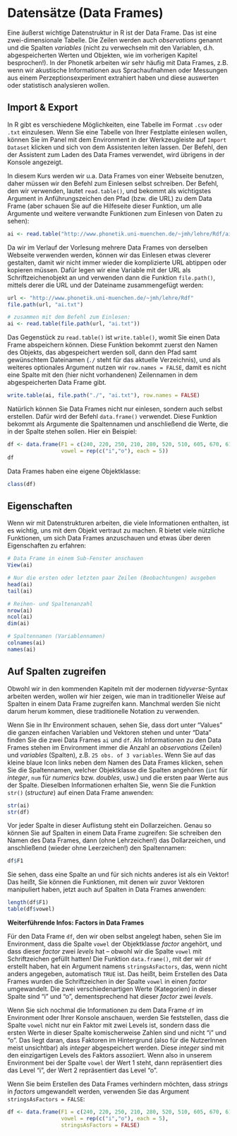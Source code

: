 # Datensätze (Data Frames)

Eine äußerst wichtige Datenstruktur in R ist der Data Frame. Das ist eine zwei-dimensionale Tabelle. Die Zeilen werden auch *observations* genannt und die Spalten *variables* (nicht zu verwechseln mit den Variablen, d.h. abgespeicherten Werten und Objekten, wie im vorherigen Kapitel besprochen!). In der Phonetik arbeiten wir sehr häufig mit Data Frames, z.B. wenn wir akustische Informationen aus Sprachaufnahmen oder Messungen aus einem Perzeptionsexperiment extrahiert haben und diese auswerten oder statistisch analysieren wollen.

## Import & Export

In R gibt es verschiedene Möglichkeiten, eine Tabelle im Format `.csv` oder `.txt` einzulesen. Wenn Sie eine Tabelle von Ihrer Festplatte einlesen wollen, können Sie im Panel mit dem Environment in der Werkzeugleiste auf `Import Dataset` klicken und sich von dem Assistenten leiten lassen. Der Befehl, den der Assistent zum Laden des Data Frames verwendet, wird übrigens in der Konsole angezeigt.

In diesem Kurs werden wir u.a. Data Frames von einer Webseite benutzen, daher müssen wir den Befehl zum Einlesen selbst schreiben. Der Befehl, den wir verwenden, lautet `read.table()`, und bekommt als wichtigstes Argument in Anführungszeichen den Pfad (bzw. die URL) zu dem Data Frame (aber schauen Sie auf die Hilfeseite dieser Funktion, um alle Argumente und weitere verwandte Funktionen zum Einlesen von Daten zu sehen):
  
```r
ai <- read.table("http://www.phonetik.uni-muenchen.de/~jmh/lehre/Rdf/ai.txt")
```

Da wir im Verlauf der Vorlesung mehrere Data Frames von derselben Webseite verwenden werden, können wir das Einlesen etwas cleverer gestalten, damit wir nicht immer wieder die komplizierte URL abtippen oder kopieren müssen. Dafür legen wir eine Variable mit der URL als Schriftzeichenobjekt an und verwenden dann die Funktion `file.path()`, mittels derer die URL und der Dateiname zusammengefügt werden:
  
```r
url <- "http://www.phonetik.uni-muenchen.de/~jmh/lehre/Rdf"
file.path(url, "ai.txt")

# zusammen mit dem Befehl zum Einlesen:
ai <- read.table(file.path(url, "ai.txt"))
```

Das Gegenstück zu `read.table()` ist `write.table()`, womit Sie einen Data Frame abspeichern können. Diese Funktion bekommt zuerst den Namen des Objekts, das abgespeichert werden soll, dann den Pfad samt gewünschtem Dateinamen (`./` steht für das aktuelle Verzeichnis), und als weiteres optionales Argument nutzen wir `row.names = FALSE`, damit es nicht eine Spalte mit den (hier nicht vorhandenen) Zeilennamen in dem abgespeicherten Data Frame gibt.
  
```r
write.table(ai, file.path("./", "ai.txt"), row.names = FALSE)
```

Natürlich können Sie Data Frames nicht nur einlesen, sondern auch selbst erstellen. Dafür wird der Befehl `data.frame()` verwendet. Diese Funktion bekommt als Argumente die Spaltennamen und anschließend die Werte, die in der Spalte stehen sollen. Hier ein Beispiel:
  
```r
df <- data.frame(F1 = c(240, 220, 250, 210, 280, 520, 510, 605, 670, 613),
                 vowel = rep(c("i","o"), each = 5))
df
```

Data Frames haben eine eigene Objektklasse:

```r
class(df)
```

## Eigenschaften

Wenn wir mit Datenstrukturen arbeiten, die viele Informationen enthalten, ist es wichtig, uns mit dem Objekt vertraut zu machen. R bietet viele nützliche Funktionen, um sich Data Frames anzuschauen und etwas über deren Eigenschaften zu erfahren:

```r
# Data Frame in einem Sub-Fenster anschauen
View(ai)
```

```r
# Nur die ersten oder letzten paar Zeilen (Beobachtungen) ausgeben
head(ai)
tail(ai)

# Reihen- und Spaltenanzahl
nrow(ai)
ncol(ai)
dim(ai)

# Spaltennamen (Variablennamen)
colnames(ai)
names(ai)
```

## Auf Spalten zugreifen 

Obwohl wir in den kommenden Kapiteln mit der modernen *tidyverse*-Syntax arbeiten werden, wollen wir hier zeigen, wie man in traditioneller Weise auf Spalten in einem Data Frame zugreifen kann. Manchmal werden Sie nicht darum herum kommen, diese traditionelle Notation zu verwenden.

Wenn Sie in Ihr Environment schauen, sehen Sie, dass dort unter "Values" die ganzen einfachen Variablen und Vektoren stehen und unter "Data" finden Sie die zwei Data Frames `ai` und `df`. Als Informationen zu den Data Frames stehen im Environment immer die Anzahl an *observations* (Zeilen) und *variables* (Spalten), z.B. `25 obs. of 3 variables`. Wenn Sie auf das kleine blaue Icon links neben dem Namen des Data Frames klicken, sehen Sie die Spaltennamen, welcher Objektklasse die Spalten angehören (`int` für *integer*, `num` für *numerics* bzw. *doubles*, usw.) und die ersten paar Werte aus der Spalte. Dieselben Informationen erhalten Sie, wenn Sie die Funktion `str()` (*structure*) auf einen Data Frame anwenden:

```r
str(ai)
str(df)
```

Vor jeder Spalte in dieser Auflistung steht ein Dollarzeichen. Genau so können Sie auf Spalten in einem Data Frame zugreifen: Sie schreiben den Namen des Data Frames, dann (ohne Lehrzeichen!) das Dollarzeichen, und anschließend (wieder ohne Leerzeichen!) den Spaltennamen:

```r
df$F1
```

Sie sehen, dass eine Spalte an und für sich nichts anderes ist als ein Vektor! Das heißt, Sie können die Funktionen, mit denen wir zuvor Vektoren manipuliert haben, jetzt auch auf Spalten in Data Frames anwenden:

```r
length(df$F1)
table(df$vowel)
```

<div class="gray">
**Weiterführende Infos: Factors in Data Frames**

Für den Data Frame `df`, den wir oben selbst angelegt haben, sehen Sie im Environment, dass die Spalte `vowel` der Objektklasse *factor* angehört, und dass dieser *factor* zwei *levels* hat -- obwohl wir die Spalte `vowel` mit Schriftzeichen gefüllt hatten! Die Funktion `data.frame()`, mit der wir `df` erstellt haben, hat ein Argument namens `stringsAsFactors`, das, wenn nicht anders angegeben, automatisch `TRUE` ist. Das heißt, beim Erstellen des Data Frames wurden die Schriftzeichen in der Spalte `vowel` in einen *factor* umgewandelt. Die zwei verschiedenartigen Werte (Kategorien) in dieser Spalte sind "i" und "o", dementsprechend hat dieser *factor* zwei *levels*.

Wenn Sie sich nochmal die Informationen zu dem Data Frame `df` im Environment oder Ihrer Konsole anschauen, werden Sie feststellen, dass die Spalte `vowel` nicht nur ein Faktor mit zwei Levels ist, sondern dass die ersten Werte in dieser Spalte komischerweise Zahlen sind und nicht "i" und "o". Das liegt daran, dass Faktoren im Hintergrund (also für die NutzerInnen meist unsichtbar) als *integer* abgespeichert werden. Diese *integer* sind mit den einzigartigen Levels des Faktors assoziiert. Wenn also in unserem Environment bei der Spalte `vowel` der Wert 1 steht, dann repräsentiert dies das Level "i", der Wert 2 repräsentiert das Level "o".

Wenn Sie beim Erstellen des Data Frames verhindern möchten, dass *strings* in *factors* umgewandelt werden, verwenden Sie das Argument `stringsAsFactors = FALSE`:

```r
df <- data.frame(F1 = c(240, 220, 250, 210, 280, 520, 510, 605, 670, 613),
                 vowel = rep(c("i","o"), each = 5),
                 stringsAsFactors = FALSE)
```

</div>
